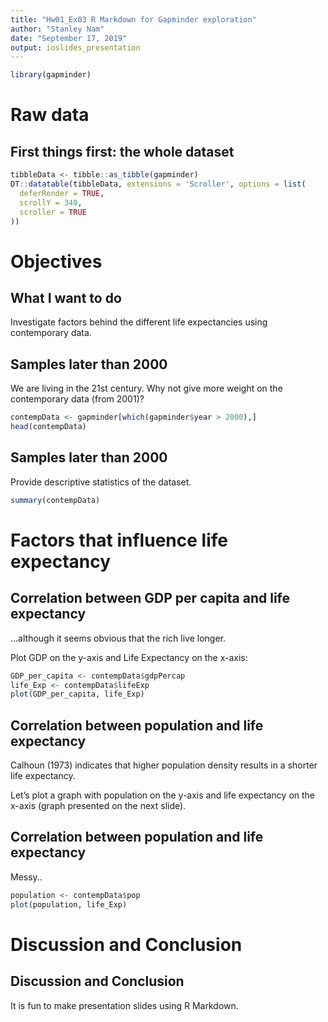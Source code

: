 ```yaml
---
title: "Hw01_Ex03 R Markdown for Gapminder exploration"
author: "Stanley Nam"
date: "September 17, 2019"
output: ioslides_presentation
---
```


```r
library(gapminder)
```

# Raw data

## First things first: the whole dataset

```r
tibbleData <- tibble::as_tibble(gapminder)
DT::datatable(tibbleData, extensions = 'Scroller', options = list(
  deferRender = TRUE,
  scrollY = 340,
  scroller = TRUE
))

```

# Objectives

## What I want to do

Investigate factors behind the different life expectancies using contemporary data.

## Samples later than 2000

We are living in the 21st century. Why not give more weight on the contemporary data (from 2001)?
```r
contempData <- gapminder[which(gapminder$year > 2000),]
head(contempData)
```

## Samples later than 2000

Provide descriptive statistics of the dataset.
```r
summary(contempData)
```

# Factors that influence life expectancy

## Correlation between GDP per capita and life expectancy

...although it seems obvious that the rich live longer.

Plot GDP on the y-axis and Life Expectancy on the x-axis:
```r
GDP_per_capita <- contempData$gdpPercap
life_Exp <- contempData$lifeExp
plot(GDP_per_capita, life_Exp)
```

## Correlation between population and life expectancy

Calhoun (1973) indicates that higher population density results in a shorter life expectancy.

Let's plot a graph with population on the y-axis and life expectancy on the x-axis (graph presented on the next slide).

## Correlation between population and life expectancy

Messy..
```r
population <- contempData$pop 
plot(population, life_Exp)
```

# Discussion and Conclusion

## Discussion and Conclusion

It is fun to make presentation slides using R Markdown.